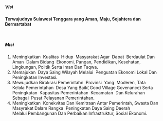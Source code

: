 ##### Visi

**Terwujudnya Sulawesi Tenggara yang Aman, Maju, Sejahtera dan Bermartabat**

<br />

##### Misi

1. Meningkatkan  Kualitas  Hidup  Masyarakat Agar  Dapat  Berdaulat Dan Aman  Dalam Bidang  Ekonomi, Pangan, Pendidikan, Kesehatan, Lingkungan, Politik Serta Iman Dan Taqwa.
2. Memajukan  Daya Saing Wilayah Melalui  Penguatan Ekonomi Lokal Dan Peningkatan Investasi.
3. Mewujudkan Birokrasi Pemerintahn  Provinsi  Yang  Moderen, Tata Kelola Pemerintahan  Desa Yang Baik( Good Village Govenance) Serta Peningkatan  Kapasitas Pemerintahan  Kecamatan  Dan Kelurahan Sebagai  Pusat Pelayanan Pemerintahan.
4. Meningkatkan  Konekvitas Dan Kemitraan Antar Pemerintah, Swasta Dan Masyrakat Dalam Rangka  Peningkatan Daya Saing Daerah Melalui Pembangunan Dan Perbaikan Infrastruktur, Sosial Ekonomi.
